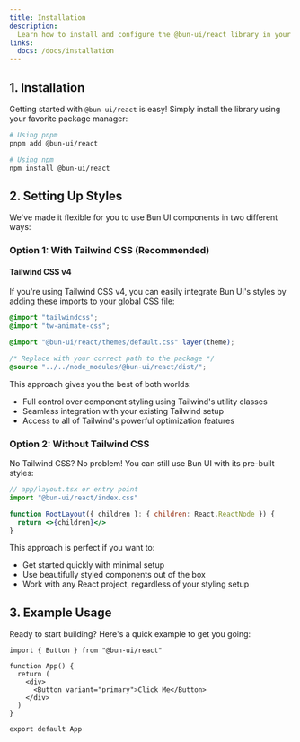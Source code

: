 ```yaml
---
title: Installation
description:
  Learn how to install and configure the @bun-ui/react library in your project.
links:
  docs: /docs/installation
---
```


## 1. Installation

Getting started with `@bun-ui/react` is easy! Simply install the library using your favorite package manager:

```bash
# Using pnpm
pnpm add @bun-ui/react

# Using npm
npm install @bun-ui/react
```

## 2. Setting Up Styles

We've made it flexible for you to use Bun UI components in two different ways:

### Option 1: With Tailwind CSS (Recommended)

#### Tailwind CSS v4

If you're using Tailwind CSS v4, you can easily integrate Bun UI's styles by adding these imports to your global CSS file:

```scss
@import "tailwindcss";
@import "tw-animate-css";

@import "@bun-ui/react/themes/default.css" layer(theme); 

/* Replace with your correct path to the package */
@source "../../node_modules/@bun-ui/react/dist/";
```

This approach gives you the best of both worlds:

- Full control over component styling using Tailwind's utility classes
- Seamless integration with your existing Tailwind setup
- Access to all of Tailwind's powerful optimization features

### Option 2: Without Tailwind CSS

No Tailwind CSS? No problem! You can still use Bun UI with its pre-built styles:

```jsx
// app/layout.tsx or entry point
import "@bun-ui/react/index.css"

function RootLayout({ children }: { children: React.ReactNode }) {
  return <>{children}</>
}
```

This approach is perfect if you want to:

- Get started quickly with minimal setup
- Use beautifully styled components out of the box
- Work with any React project, regardless of your styling setup

## 3. Example Usage

Ready to start building? Here's a quick example to get you going:

```tsx
import { Button } from "@bun-ui/react"

function App() {
  return (
    <div>
      <Button variant="primary">Click Me</Button>
    </div>
  )
}

export default App
```
